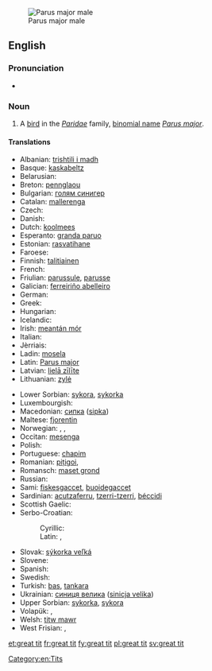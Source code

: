 [[Image:Parus major male.jpg|thumb|right|Parus major male]]
==English==

===Pronunciation===
* {{IPA|/ˈɡɹæt tɪt/}}

===Noun===
{{en-noun|head=[[great]] [[tit]]}}

# A [[bird]] in the ''[[Paridae]]'' family, [[binomial name]] ''[[Parus major]]''.

====Translations====
{{trans-top|Bird}}
* Albanian: [[trishtili i madh]]
* Basque: [[kaskabeltz]]
* Belarusian: {{t-|be|сініца|xs=Belarusian}}
* Breton: [[pennglaou]]
* Bulgarian: [[голям синигер]]
* Catalan: [[mallerenga]]
* Czech: {{t-|cs|sýkora koňadra}}
* Danish: {{t-|da|musvit|c}}
* Dutch: [[koolmees]] {{f}}
* Esperanto: [[granda paruo]]
* Estonian: [[rasvatihane]]
* Faroese: {{t-|fo|stórtíta}}
* Finnish: [[talitiainen]]
* French: {{t+|fr|mésange}}
* Friulian: [[parussule]], [[parusse]]
* Galician: [[ferreiriño abelleiro]]
* German: {{t+|de|Kohlmeise|f}}
* Greek: {{t+|el|καλόγερος}}
* Hungarian: {{t+|hu|széncinege}}
* Icelandic: {{t-|is|meisa}}
* Irish: [[meantán mór]]
* Italian: {{t-|it|cinciallegra}}
* Jèrriais: {{tø|roa-jer|démouaîselle|f}}
* Ladin: [[mosela]]
* Latin: [[Parus major]]
* Latvian: [[lielā zīlīte]]
* Lithuanian: [[zylė]]
{{trans-mid}}
* Lower Sorbian: [[sykora]], [[sykorka]]
* Luxembourgish: {{t-|lb|Schielmees|f}}
* Macedonian: [[сипка]] ([[sipka]])
* Maltese: [[fjorentin]]
* Norwegian: {{t-|no|kjøttmeis|c}}, {{t-|no|talgmeis|c}}, {{t-|no|talgokse|m}}
* Occitan: [[mesenga]]
* Polish: {{t+|pl|sikora bogatka}}
* Portuguese: [[chapim]]
* Romanian: [[pițigoi]], {{t-|ro|pițigoi mare|m}}
* Romansch: [[maset grond]]
* Russian: {{t+|ru|синица|tr=sinica}}
* Sami: [[fiskesgaccet]], [[buoidegaccet]]
* Sardinian: [[acutzaferru]], [[tzerri-tzerri]], [[béccidi]]
* Scottish Gaelic: {{t-|gd|currac-baintighearna|m|xs=Scottish Gaelic}}
* Serbo-Croatian:
*: Cyrillic: {{t-|sh|сеница|sc=Cyrl}}
*: Latin: {{t-|sh|senica|sc=Latn}}, {{t-|sh|sjenica velika}}
* Slovak: [[sýkorka veľká]]
* Slovene: {{t+|sl|velika sinica}}
* Spanish: {{t+|es|carbonero|m}}
* Swedish: {{t+|sv|talgoxe}}
* Turkish: [[bas]], [[tankara]]
* Ukrainian: [[синиця велика]] ([[sinicja velika]])
* Upper Sorbian: [[sykorka]], [[sykora]]
* Volapük: {{qualifier|male or female}} {{t-|vo|gretaparud}}, {{qualifier|offspring, young}} {{t-|vo|gretaparudül}}
* Welsh: [[titw mawr]]
* West Frisian: {{t+|fy|blokmies|c|xs=West Frisian}}, {{t+|fy|blokfink|c|xs=West Frisian}}
{{trans-bottom}}

[[Category:en:Tits]]

[[et:great tit]]
[[fr:great tit]]
[[fy:great tit]]
[[pl:great tit]]
[[sv:great tit]]